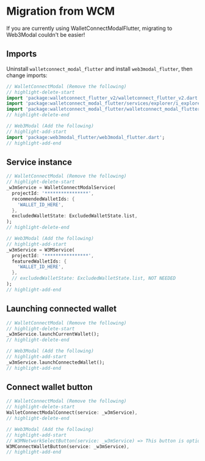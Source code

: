 # Migration from WCM


<!--As you may know, **Web3Modal** is a better, more simply, modal to connect your wallet and if you are coming from **WalletConnectModal** you are wondering what are really the differences:-->

If you are currently using WalletConnectModalFlutter, migrating to Web3Modal couldn't be easier!

## Imports

Uninstall `walletconnect_modal_flutter` and install `web3modal_flutter`, then change imports:


```dart
// WalletConnectModal (Remove the following)
// highlight-delete-start
import 'package:walletconnect_flutter_v2/walletconnect_flutter_v2.dart';
import 'package:walletconnect_modal_flutter/services/explorer/i_explorer_service.dart';
import 'package:walletconnect_modal_flutter/walletconnect_modal_flutter.dart';
// highlight-delete-end

// Web3Modal (Add the following)
// highlight-add-start
import 'package:web3modal_flutter/web3modal_flutter.dart';
// highlight-add-end
```


## Service instance

```dart
// WalletConnectModal (Remove the following)
// highlight-delete-start
_w3mService = WalletConnectModalService(
  projectId: '****************',
  recommendedWalletIds: {
    'WALLET_ID_HERE',
  },
  excludedWalletState: ExcludedWalletState.list,
);
// highlight-delete-end

// Web3Modal (Add the following)
// highlight-add-start
_w3mService = W3MService(
  projectId: '****************',
  featuredWalletIds: {
    'WALLET_ID_HERE',
  },
  // excludedWalletState: ExcludedWalletState.list, NOT NEEDED
);
// highlight-add-end
```

## Launching connected wallet

```dart
// WalletConnectModal (Remove the following)
// highlight-delete-start
_w3mService.launchCurrentWallet();
// highlight-delete-end

// Web3Modal (Add the following)
// highlight-add-start
_w3mService.launchConnectedWallet();
// highlight-add-end
```

## Connect wallet button

```dart
// WalletConnectModal (Remove the following)
// highlight-delete-start
WalletConnectModalConnect(service: _w3mService),
// highlight-delete-end

// Web3Modal (Add the following)
// highlight-add-start
// W3MNetworkSelectButton(service: _w3mService) => This button is optional
W3MConnectWalletButton(service: _w3mService),
// highlight-add-end
```

